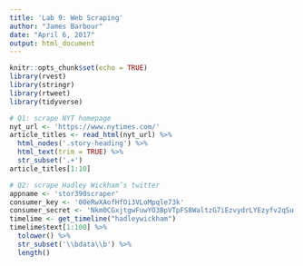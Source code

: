 ```yaml
---
title: 'Lab 9: Web Scraping'
author: "James Barbour"
date: "April 6, 2017"
output: html_document
---
```


```r
knitr::opts_chunk$set(echo = TRUE)
library(rvest)
library(stringr)
library(rtweet)
library(tidyverse)
```

```r
# Q1: scrape NYT homepage
nyt_url <- 'https://www.nytimes.com/'
article_titles <- read_html(nyt_url) %>%
  html_nodes('.story-heading') %>%
  html_text(trim = TRUE) %>%
  str_subset('.+')
article_titles[1:10]

# Q2: scrape Hadley Wickham’s twitter
appname <- 'stor390scraper'
consumer_key <- '00eRwXAofHfOi3VLoMpqle73k'
consumer_secret <- 'Nkm0CGxjtgwFuwYO3BpVTpFS8WaltzG7iEzvydrLYEzyfv2qSu'
timelime <- get_timeline("hadleywickham")
timelime$text[1:100] %>%
  tolower() %>%
  str_subset('\\bdata\\b') %>%
  length()
```
